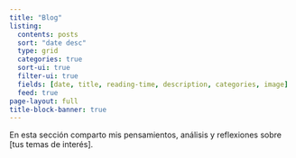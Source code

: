 ```yaml
---
title: "Blog"
listing:
  contents: posts
  sort: "date desc"
  type: grid
  categories: true
  sort-ui: true
  filter-ui: true
  fields: [date, title, reading-time, description, categories, image]
  feed: true
page-layout: full
title-block-banner: true
---
```


En esta sección comparto mis pensamientos, análisis y reflexiones sobre [tus temas de interés].